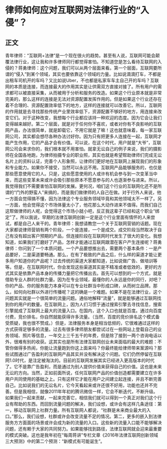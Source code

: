 # 律师如何应对互联网对法律行业的“入侵”？
## 正文
青年律师：“互联网+法律”是一个现在很火的趋势。甚至有人说，互联网可能会颠覆法律行业，这让我和许多律师同行都觉得害怕。不知道您是怎么看待互联网的入侵的？蒋勇律师：这个问题，我们可以从两个层面来看。第一个层面，互联网要所谓的“侵入”到某个领域，其实也要依靠这个领域的力量。比如说滴滴打车，不都是出租车司机开的车吗？又比如说Uber，不也都是私家车车主自己开的车吗？互联网的本质是连接，而连接最大的作用其实是让供需双方直接对接了。所有用户的需求都可以被直接采集，从而被用于分析和服务的改造。如果这个行业原本就是非常完美的，那么这样的连接是无法对资源配置发挥作用的。但是如果这个行业还存在着不合理的、资源配置效率低下的地方，这样的连接就可以改善它。所以，互联网的作用就是去寻找那些传统产业里效率低下，资源配置不够好的地方，用连接来改变它们。对于这种改变，我想每个行业都应该持一种欢迎的态度。因为它会让我们变得越来越好。第二个层面，就是对于任何你不喜欢，或者对你有不良影响的互联网产品，办法很简单，就是卸载它，不用它就是了嘛！这也就意味着，每一家互联网公司，其实都会想尽各种办法讨好你。因为只有把更多人连接在一起，互联网才能产生作用，它的产品才会有价值。可以说，在这个时代，用户就是“大爷”，互联网公司会来求你的，我们根本就不用害怕。就拿无讼自己的例子来说，我们的摄影师在全国各地跑，为律师拍摄专业的职业照，其实也就是希望帮助律师们完成无讼名片上的资料认证，完善个人形象照，让律师们更好地在互联网上展现我们的形象和专业能力。如果你不接受，当然可以永远不用。互联网产品能够服务的，也仅是那些愿意使用它的人。只是，这些愿意使用的人或许有机会参与到一次变革当中来，而这些变革未来或许会吸引那些原本不愿意参与的人也逐渐参与进来。所以，我觉得我们不需要害怕互联网的发展。更何况，咱们这个行业的互联网化还不是所谓的“门外的野蛮人”来搞的，而是我们做律师的人自己在做。对于行外人来说，他一方面会觉得搞不懂，因为法律这个专业服务领域毕竟和其他领域太不一样了。另一方面，他会觉得这个市场体量太小了，他花那么大动作进来不值得。而我们自己这帮做律师的人呢，会觉得这个市场小就小吧，反正我这辈子已经和这个职业“绑定”了。所以我说，早期的法律互联网创新一定是这个行业里面有情怀的人来尝试，都是自己人来干的。青年律师：我想请教您一个关于互联网营销的话题。现在大家都说律师营销有两个阶段，一个是连接，一个是成交。成交阶段当然取决于自己有没有超出客户预期的产品，但连接阶段在互联网时代发生了很大的变化。我想知道，如果我们打磨好了产品，怎样才能通过互联网跟潜在客户产生连接呢？蒋勇律师：你问到了一个本质问题。一个产品要想推出去，需要两个基本条件：一是产品要好，二是渠道要畅通。那么，在有了极致的产品之后，什么样的渠道才能让更多用户知道你的产品呢？过去传统的渠道大家都知道，比如说做广告、做培训等等。但是，在互联网时代，你会发现这些渠道其实是不精准或者低效的，更好的方式其实是依靠产品本身的传播力量把它传播出去。首先可以想到的一个方式，就是借助专业人群的社群力量。因为在专业领域，最懂你的人永远是你的同行，对吧？你的产品、你的服务能力本身可以在专业社群当中形成口碑，从而树立品牌。那么，如何向社群以外进行传播呢？这的确是一个难题。如果不是在法律行业，这个问题其实就是一个很简单的流量问题。通俗地解释“流量”，就是能够通过互联网找到你的用户的数量。在互联网上，因为人们习惯于通过搜索引擎去寻找信息，搜索引擎就成了互联网上最大的流量入口。在国内，这个入口也就是百度。通过向百度付费，竞价排名，你自然就能获得许多流量。（当然，百度的竞价排名这个模式备受质疑，我也很不赞成。）但是，法律服务本身是相当低频的，它很难通过这样的方式获得足够多的流量。过去有很多律师朋友都尝试过在一些网站上登载自己的业务领域、照片等信息，一年交上三千五千的年费，但是除了接到一两个咨询电话以外，很难有别的收获。这其实也是所有法律互联网创业未来面临的最大的难题：不管你做得多热闹，你能让流量跑到你这上面来吗？你最终能给律师带来案源吗？那些试图通过广告盈利的互联网产品其实并没有解决这个问题。它们仍然停留在互联网1.0时代，是注定被淘汰的。目前的互联网发展其实已经进入更高版本的时代了。它不是靠广告盈利，而是通过为别人提供价值来获得自己的价值。这也是未来无讼的方向。当然，正如前面所说，任何互联网产品的价值创造都需要建立在许多用户共同使用的基础之上。只有这样它才能在用户之间建立起连接，并且不断完善自己。比如说我们的无讼名片，它今天看起来或许还很不好用，功能也还并不完善。但是我相信，就像2011年年初的腾讯微信一样，它会不断迭代，不断升级。如果我们一起来贡献，一起来完善它，相信我们就可以得到一个真正对我们这个行业有帮助的东西。而回到流量问题的解决，我们设想，或许会有这样几条途径：第一，移动互联网上社群力量。所有互联网人都说，“社群是未来商业最大的入口。”那么，我们设想，社群或许会改变流量不足的情况。第二，更多的嵌入到法律服务方方面面的场景或许会成为新的流量的入口。这些新的流量入口能不能够解决问题，还有赖于大家的共同努力。如果能够找到路径，法律互联网就会迎来最重要的模式突破。这也是我年初在“每周蒋讲”专栏文章《2016年法律互联网创新领域三大预测》中的第二个预测：“新模式有可能诞生”。